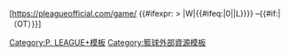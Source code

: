 [https://pleagueofficial.com/game/{{{id|}}} {{#ifexpr:{{{pf|0}}} > {{{pa|0}}}|W|{{#ifeq:{{{pf|0}}}{{{pa|0}}}|0||L}}}} {{{pf|0}}}–{{{pa|0}}}{{#if:{{{ot|}}}|（{{{ot|}}}OT）}}]<noinclude>
{{documentation}}
[[Category:P. LEAGUE+模板]]
[[Category:籃球外部資源模板]]
</noinclude>